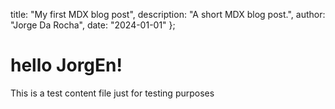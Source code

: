   title: "My first MDX blog post",
  description: "A short MDX blog post.",
  author: "Jorge Da Rocha",
  date: "2024-01-01"
};

# hello JorgEn!
This is a test content file just for testing purposes

